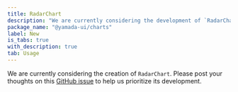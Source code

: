 ```yaml
---
title: RadarChart
description: "We are currently considering the development of `RadarChart`."
package_name: "@yamada-ui/charts"
label: New
is_tabs: true
with_description: true
tab: Usage
---
```


We are currently considering the creation of `RadarChart`. Please post your thoughts on this [GitHub issue](https://github.com/yamada-ui/yamada-ui/issues/502) to help us prioritize its development.
